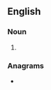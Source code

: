 ==English==

===Noun===
{{head|en|noun form}}

# {{plural of|anhydride|lang=en}}

===Anagrams===
* {{anagrams|en|a=addehinrsy|hydraenids}}